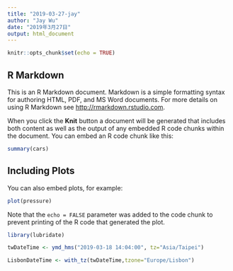 ```yaml
---
title: "2019-03-27-jay"
author: "Jay Wu"
date: "2019年3月27日"
output: html_document
---
```



```r
knitr::opts_chunk$set(echo = TRUE)
```

## R Markdown

This is an R Markdown document. Markdown is a simple formatting syntax for authoring HTML, PDF, and MS Word documents. For more details on using R Markdown see <http://rmarkdown.rstudio.com>.

When you click the **Knit** button a document will be generated that includes both content as well as the output of any embedded R code chunks within the document. You can embed an R code chunk like this:

```r
summary(cars)
```

## Including Plots

You can also embed plots, for example:

```r
plot(pressure)
```

Note that the `echo = FALSE` parameter was added to the code chunk to prevent printing of the R code that generated the plot.



```r
library(lubridate)
```


```r
twDateTime <- ymd_hms("2019-03-18 14:04:00", tz="Asia/Taipei")
```



```r
LisbonDateTime <- with_tz(twDateTime,tzone="Europe/Lisbon")

```




```r

```










